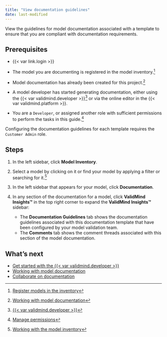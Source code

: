 ```yaml
---
title: "View documentation guidelines"
date: last-modified
---
```


View the guidelines for model documentation associated with a template to ensure that you are compliant with documentation requirements.

## Prerequisites

- {{< var link.login >}}

- The model you are documenting is registered in the model inventory.[^1]

- Model documentation has already been created for this project.[^2]

- A model developer has started generating documentation, either using the {{< var validmind.developer >}}[^3] or via the online editor in the {{< var validmind.platform >}}.

- You are a `Developer`, or assigned another role with sufficient permissions to perform the tasks in this guide.[^4]

::: {.callout-important}
Configuring the documentation guidelines for each template requires the `Customer Admin` role.
:::

## Steps

1. In the left sidebar, click **Model Inventory**.

2. Select a model by clicking on it or find your model by applying a filter or searching for it.[^5]

3. In the left sidebar that appears for your model, click **Documentation**.

4. In any section of the documentation for a model, click **ValidMind Insights™** in the top right corner to expand the **ValidMind Insights™** sidebar:

   - The **Documentation Guidelines** tab shows the documentation guidelines associated with this documentation template that have been configured by your model validation team.
   - The **Comments** tab shows the comment threads associated with this section of the model documentation.

## What's next

- [Get started with the {{< var validmind.developer >}}](/developer/get-started-developer-framework.qmd)
- [Working with model documentation](working-with-model-documentation.qmd)
- [Collaborate on documentation](collaborate-with-others.qmd)


<!-- FOOTNOTES -->

[^1]: [Register models in the inventory](/guide/model-inventory/register-models-in-inventory.qmd)

[^2]: [Working with model documentation](working-with-model-documentation.qmd)

[^3]: [{{< var validmind.developer >}}](/developer/get-started-developer-framework.qmd)

[^4]: [Manage permissions](/guide/configuration/manage-permissions.qmd)

[^5]: [Working with the model inventory](/guide/model-inventory/working-with-model-inventory.qmd#search-filter-and-sort-models)
